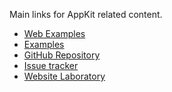Main links for AppKit related content.

- [Web Examples](https://github.com/reown-com/appkit-web-examples)
- [Examples](https://github.com/reown-com/appkit/tree/main/examples)
- [GitHub Repository](https://github.com/reown-com/appkit/)
- [Issue tracker](https://github.com/reown-com/appkit/issues)
- [Website Laboratory](https://appkit-lab.reown.com/)

